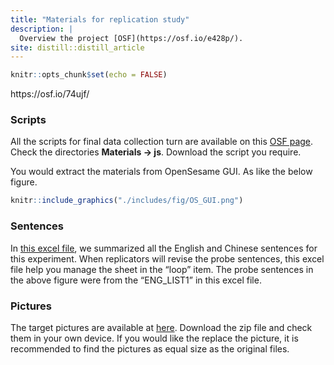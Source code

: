 ```yaml
---
title: "Materials for replication study"
description: |
  Overview the project [OSF](https://osf.io/e428p/).
site: distill::distill_article
---
```


```r
knitr::opts_chunk$set(echo = FALSE)
```

https://osf.io/74ujf/

### Scripts

All the scripts for final data collection turn are available on this [OSF page](https://osf.io/e428p/). Check the directories **Materials -> js**. Download the script you require. 

You would extract the materials from OpenSesame GUI. As like the below figure.

```r

knitr::include_graphics("./includes/fig/OS_GUI.png")
```


### Sentences

In [this excel file](https://osf.io/utqxb/), we summarized all the English and Chinese sentences for this experiment. When replicators will revise the probe sentences, this excel file help you manage the sheet in the "loop" item. The probe sentences in the above figure were from the "ENG_LIST1" in this excel file.

### Pictures

The target pictures are available at [here](https://osf.io/dwnb4/). Download the zip file and check them in your own device. If you would like the replace the picture, it is recommended to find the pictures as equal size as the original files.

